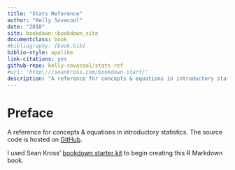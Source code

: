 ```yaml
---
title: "Stats Reference"
author: "Kelly Sovacool"
date: "2018"
site: bookdown::bookdown_site
documentclass: book
#bibliography: [book.bib]
biblio-style: apalike
link-citations: yes
github-repo: kelly-sovacool/stats-ref
#url: 'http\://seankross.com/bookdown-start/'
description: "A reference for concepts & equations in introductory statistics."
---
```


# Preface {-}

A reference for concepts & equations in introductory statistics. The source code is hosted on [GitHub](https://github.com/kelly-sovacool/stats-ref).

I used Sean Kross' [bookdown starter kit](https://github.com/seankross/bookdown-start) to begin creating this R Markdown book.